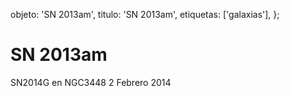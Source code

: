
  objeto: 'SN 2013am',
  titulo: 'SN 2013am',
  etiquetas: ['galaxias'],
};

# SN 2013am

<Imagen
  src="registro/sn2013-am_20140202_1_sn2014g_20140202_i88.jpg"
  fecha="20140202"
/>

SN2014G en NGC3448 2 Febrero 2014